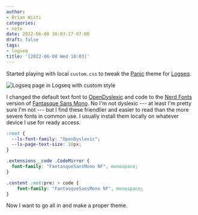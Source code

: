 ```yaml
---
author:
- Brian Wisti
categories:
- note
date: 2022-06-08 10:03:27-07:00
draft: false
tags:
- logseq
title: '[2022-06-08 Wed 10:03]'
---
```


Started playing with local `custom.css` to tweak the [Panic][panic-theme] theme
for [Logseq][logseq].

[panic-theme]: https://github.com/sokirill/logseq-panic-theme
[logseq]: https://logseq.com

![Logseq page in Logseq with custom style](/img/2022/logseq-custom-panic-2022-06-08.png "Some of those jots go back to Logseq 0.1.x, so don't trust them.")

I changed the default text font to [OpenDyslexic][open-dyslexic] and code to
the [Nerd Fonts][nerd-fonts] version of [Fantasque Sans Mono][fantasque-sans].
No I'm not dyslexic --- at least I'm pretty sure I'm not --- but I find these
friendlier and easier to read than the more severe fonts in common use. I
usually install them locally on whatever device I use for ready access.

[open-dyslexic]: https://opendyslexic.org
[fantasque-sans]: https://github.com/belluzj/fantasque-sans
[nerd-fonts]: https://www.nerdfonts.com

```css
:root {
  --ls-font-family: "OpenDyslexic";
  --ls-page-text-size: 18px;
}

.extensions__code .CodeMirror {
  font-family: "FantasqueSansMono NF", monospace;
}

.content :not(pre) > code {
    font-family: "FantasqueSansMono NF", monospace;
}
```


Now I want to go all in and make a proper theme.
